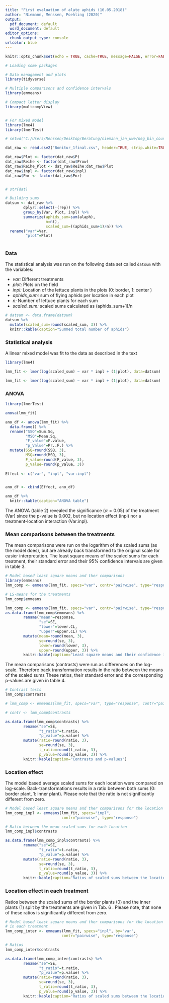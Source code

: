 ```yaml
---
title: "First evaluation of alate aphids (16.05.2018)"
author: "Niemann, Menssen, Poehling (2020)"
output:
  pdf_document: default
  word_document: default
editor_options:
  chunk_output_type: console
urlcolor: blue
---
```


```r
knitr::opts_chunk$set(echo = TRUE, cache=TRUE, message=FALSE, error=FALSE, warning=FALSE)

```

```r

# Loading some packages

# Data management and plots
library(tidyverse)

# Multiple comparisons and confidence intervals
library(emmeans)

# Compact letter display
library(multcompView)


# For mixed model
library(lme4)
library(lmerTest)

```


```r
# setwd("C:/Users/Menssen/Desktop/Beratung/niemann_jan_uwe/neg_bin_counts")

dat_raw <- read.csv2("Bonitur_1final.csv", header=TRUE, strip.white=TRUE)

dat_raw$Plot <- factor(dat_raw$P)
dat_raw$Reihe <- factor(dat_raw$Prow)
dat_raw$Reihe_Plot <- dat_raw$Reihe:dat_raw$Plot
dat_raw$inpl <- factor(dat_raw$inpl)
dat_raw$Pnr <- factor(dat_raw$Pnr)


# str(dat)
```



```r
# Building sums
datsum <- dat_raw %>% 
        dplyr::select(-(rep)) %>%
        group_by(Var, Plot, inpl) %>% 
        summarize(aphids_sum=sum(alaph),
                  n=n(),
                  scaled_sum=((aphids_sum+1)/n)) %>% 
  rename("var"=Var, 
         "plot"=Plot)
  
```


### Data
The statistical analysis was run on the following data set called `datsum` with the variables:

* _var:_ Different treatments
* _plot:_ Plots on the field
* _inpl:_ Location of the lettuce plants in the plots (0: border, 1: center )
* _aphids_sum:_  sum of flying aphids per location in each plot
* _n:_ Number of lettuce plants for each sum
* _scaled_sum:_ scaled sums calculated as (aphids_sum+1)/n 

```r

# datsum <- data.frame(datsum)
datsum %>% 
  mutate(scaled_sum=round(scaled_sum, 3)) %>% 
  knitr::kable(caption="Summed total number of aphids")
```

\newpage

### Statistical analysis
A linear mixed model was fit to the data as described in the text

```r
library(lme4)

lmm_fit <- lmer(log(scaled_sum) ~ var * inpl + (1|plot), data=datsum)
```

```r

lmm_fit <- lmer(log(scaled_sum) ~ var * inpl + (1|plot), data=datsum)

```


### ANOVA
```r
library(lmerTest)

anova(lmm_fit)
```

```r


ano_df <- anova(lmm_fit) %>% 
  data.frame() %>% 
  rename("SSQ"=Sum.Sq,
         "MSQ"=Mean.Sq,
         "F_value"=F.value,
         "p_Value"=Pr..F.) %>% 
  mutate(SSQ=round(SSQ, 3),
         MSQ=round(MSQ, 3),
         F_value=round(F_value, 3),
         p_Value=round(p_Value, 3))
  
Effect <- c("var", "inpl", "var:inpl")


ano_df <- cbind(Effect, ano_df)

ano_df %>% 
  knitr::kable(caption="ANOVA table")
```

The ANOVA (table 2) revealed the significance ($\alpha=0.05$) of the treatment (Var) 
since the p-value is 0.002, but no location effect (inpl) nor a 
treatment-location interaction (Var:inpl). 

\newpage

### Mean comparisons between the treatments
The mean comparisons were run on the logarithm of the scaled sums (as the model does),
but are already back transformed to the original scale for easier interpretation.
The least square means of the scaled sums for each treatment, their standard error
and their 95% confidence intervals are given in table 3. 


```r

# Model based least square means and ther comparisons
library(emmeans)
lmm_comp <- emmeans(lmm_fit, specs="var", contr="pairwise", type="response")

```

```r
# LS-means for the treatments
lmm_comp$emmeans
```

```r
lmm_comp <- emmeans(lmm_fit, specs="var", contr="pairwise", type="response")
as.data.frame(lmm_comp$emmeans) %>%
        rename("mean"=response,
               "se"=SE,
               "lower"=lower.CL,
               "upper"=upper.CL) %>% 
        mutate(mean=round(mean, 3),
               se=round(se, 3),
               lower=round(lower, 3),
               upper=round(upper, 3)) %>% 
        knitr::kable(caption="Least square means and their confidence intervals")
```


The mean comparisons (contrasts) were run as differences on the log-scale. Therefore
back transformation results in the ratio between the means of the scaled sums These
ratios, their standard error and the corresponding p-values are given in table 4.
```r
# Contrast tests
lmm_comp$contrasts
```


```r
# lmm_comp <- emmeans(lmm_fit, specs="var", type="response", contr="pairwise")

# contr <- lmm_comp$contrasts

as.data.frame(lmm_comp$contrasts) %>% 
        rename("se"=SE,
               "t_ratio"=t.ratio,
               "p_value"=p.value) %>% 
        mutate(ratio=round(ratio, 3),
               se=round(se, 3),
               t_ratio=round(t_ratio, 3),
               p_value=round(p_value, 3)) %>% 
        knitr::kable(caption="Contrasts and p-values")
```

\newpage

### Location effect 
The model based average scaled sums for each location were compared on log-scale. 
Back-transformations results in a ratio between both sums (0: border plant, 1: inner plant).
Please note that the ratio is not significantly different from zero.
```r

# Model based least square means and ther comparisons for the location effect 
lmm_comp_inpl <- emmeans(lmm_fit, specs="inpl",  
                         contr="pairwise", type="response")

```

```r
# Ratio between the mean scaled sums for each location 
lmm_comp_inpl$contrasts
```


```r
as.data.frame(lmm_comp_inpl$contrasts) %>% 
        rename("se"=SE,
               "t_ratio"=t.ratio,
               "p_value"=p.value) %>% 
        mutate(ratio=round(ratio, 3),
               se=round(se, 3),
               t_ratio=round(t_ratio, 3),
               p_value=round(p_value, 3)) %>% 
        knitr::kable(caption="Ratios of scaled sums between the locations")
```


### Location effect in each treatment

Ratios between the scaled sums of the border plants (0) and the inner plants (1) 
split by the treatments are given in Tab. 6 . Please note, that none of these 
ratios is significantly different from zero.

```r

# Model based least square means and ther comparisons for the location effect 
# in each treatment
lmm_comp_inter <- emmeans(lmm_fit, specs="inpl", by="var", 
                         contr="pairwise", type="response")

```

```r
# Ratios
lmm_comp_inter$contrasts
```


```r
as.data.frame(lmm_comp_inter$contrasts) %>% 
        rename("se"=SE,
               "t_ratio"=t.ratio,
               "p_value"=p.value) %>% 
        mutate(ratio=round(ratio, 3),
               se=round(se, 3),
               t_ratio=round(t_ratio, 3),
               p_value=round(p_value, 3)) %>% 
        knitr::kable(caption="Ratios of scaled sums between the locations and p-values")
```



